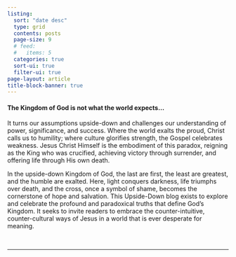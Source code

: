 ```yaml
---
listing:
  sort: "date desc"
  type: grid
  contents: posts
  page-size: 9
  # feed:
  #   items: 5
  categories: true
  sort-ui: true
  filter-ui: true
page-layout: article
title-block-banner: true
---
```


#### **The Kingdom of God is not what the world expects...**

It turns our assumptions upside-down and challenges our understanding of power, significance, and success. Where the world exalts the proud, Christ calls us to humility; where culture glorifies strength, the Gospel celebrates weakness. Jesus Christ Himself is the embodiment of this paradox, reigning as the King who was crucified, achieving victory through surrender, and offering life through His own death.

In the upside-down Kingdom of God, the last are first, the least are greatest, and the humble are exalted. Here, light conquers darkness, life triumphs over death, and the cross, once a symbol of shame, becomes the cornerstone of hope and salvation. This Upside-Down blog exists to explore and celebrate the profound and paradoxical truths that define God’s Kingdom. It seeks to invite readers to embrace the counter-intuitive, counter-cultural ways of Jesus in a world that is ever desperate for meaning.

<br/>

------------------------------------------------------------------------

<br/>

<link rel="icon" type="image/png" href="img/tud_logo2"/>
